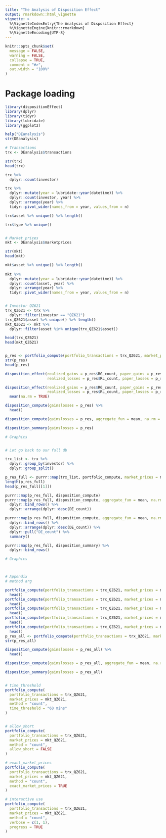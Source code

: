 ```yaml
---
title: "The Analysis of Disposition Effect"
output: rmarkdown::html_vignette
vignette: >
  %\VignetteIndexEntry{The Analysis of Disposition Effect}
  %\VignetteEngine{knitr::rmarkdown}
  %\VignetteEncoding{UTF-8}
---
```


```r
knitr::opts_chunk$set(
  message = FALSE, 
  warning = FALSE,
  collapse = TRUE,
  comment = "#>",
  out.width = "100%"
)
```


# Package loading

```r
library(dispositionEffect)
library(dplyr)
library(tidyr)
library(lubridate)
library(ggplot2)
```

```r
help("DEanalysis")
str(DEanalysis)

# Transactions
trx <- DEanalysis$transactions

str(trx)
head(trx)

trx %>% 
  dplyr::count(investor)

trx %>% 
  dplyr::mutate(year = lubridate::year(datetime)) %>% 
  dplyr::count(investor, year) %>% 
  dplyr::arrange(year) %>% 
  tidyr::pivot_wider(names_from = year, values_from = n)

trx$asset %>% unique() %>% length()

trx$type %>% unique()


# Market prices
mkt <- DEanalysis$marketprices

str(mkt)
head(mkt)

mkt$asset %>% unique() %>% length()
  
mkt %>% 
  dplyr::mutate(year = lubridate::year(datetime)) %>% 
  dplyr::count(asset, year) %>% 
  dplyr::arrange(year) %>% 
  tidyr::pivot_wider(names_from = year, values_from = n)


# Investor QZ621
trx_QZ621 <- trx %>% 
  dplyr::filter(investor == "QZ621")
trx_QZ621$asset %>% unique() %>% length()
mkt_QZ621 <- mkt %>% 
  dplyr::filter(asset %in% unique(trx_QZ621$asset))

head(trx_QZ621)
head(mkt_QZ621)


p_res <- portfolio_compute(portfolio_transactions = trx_QZ621, market_prices = mkt_QZ621, method = "count")
str(p_res)
head(p_res)

disposition_effect(realized_gains = p_res$RG_count, paper_gains = p_res$PG_count, 
                   realized_losses = p_res$RL_count, paper_losses = p_res$PL_count)

disposition_effect(realized_gains = p_res$RG_count, paper_gains = p_res$PG_count, 
                   realized_losses = p_res$RL_count, paper_losses = p_res$PL_count) %>% 
  mean(na.rm = TRUE)

disposition_compute(gainslosses = p_res) %>% 
  head()

disposition_compute(gainslosses = p_res, aggregate_fun = mean, na.rm = TRUE)

disposition_summary(gainslosses = p_res)

# Graphics


# Let go back to our full db

trx_list <- trx %>% 
  dplyr::group_by(investor) %>% 
  dplyr::group_split()

p_res_full <- purrr::map(trx_list, portfolio_compute, market_prices = mkt, method = "count")
length(p_res_full)
head(p_res_full[[1]])

purrr::map(p_res_full, disposition_compute)
purrr::map(p_res_full, disposition_compute, aggregate_fun = mean, na.rm = TRUE) %>% 
  dplyr::bind_rows() %>% 
  dplyr::arrange(dplyr::desc(DE_count))

purrr::map(p_res_full, disposition_compute, aggregate_fun = mean, na.rm = TRUE) %>% 
  dplyr::bind_rows() %>% 
  dplyr::arrange(dplyr::desc(DE_count)) %>% 
  dplyr::pull("DE_count") %>% 
  summary()

purrr::map(p_res_full, disposition_summary) %>% 
  dplyr::bind_rows()

# Graphics



# Appendix
# method arg

portfolio_compute(portfolio_transactions = trx_QZ621, market_prices = mkt_QZ621, method = "none") %>% 
  head()
portfolio_compute(portfolio_transactions = trx_QZ621, market_prices = mkt_QZ621, method = "count") %>% 
  head()
portfolio_compute(portfolio_transactions = trx_QZ621, market_prices = mkt_QZ621, method = "total") %>% 
  head()
portfolio_compute(portfolio_transactions = trx_QZ621, market_prices = mkt_QZ621, method = "value") %>% 
  head()
portfolio_compute(portfolio_transactions = trx_QZ621, market_prices = mkt_QZ621, method = "duration") %>% 
  head()
p_res_all <- portfolio_compute(portfolio_transactions = trx_QZ621, market_prices = mkt_QZ621, method = "all")
str(p_res_all)

disposition_compute(gainslosses = p_res_all) %>% 
  head()

disposition_compute(gainslosses = p_res_all, aggregate_fun = mean, na.rm = TRUE)

disposition_summary(gainslosses = p_res_all)


# time_threshold
portfolio_compute(
  portfolio_transactions = trx_QZ621, 
  market_prices = mkt_QZ621, 
  method = "count", 
  time_threshold = "60 mins"
)


# allow_short
portfolio_compute(
  portfolio_transactions = trx_QZ621, 
  market_prices = mkt_QZ621, 
  method = "count", 
  allow_short = FALSE
)

# exact_market_prices
portfolio_compute(
  portfolio_transactions = trx_QZ621, 
  market_prices = mkt_QZ621, 
  method = "count", 
  exact_market_prices = TRUE
)

# interactive use
portfolio_compute(
  portfolio_transactions = trx_QZ621, 
  market_prices = mkt_QZ621, 
  method = "count", 
  verbose = c(1, 1),
  progress = TRUE
)
```

